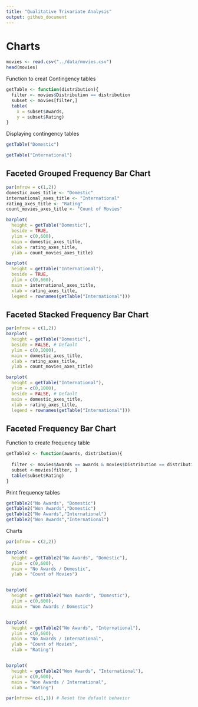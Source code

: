 ```yaml
---
title: "Qualitative Trivariate Analysis"
output: github_document
---
```


# Charts

```r
movies <- read.csv("../data/movies.csv")
head(movies)
```

Function to creat Contingency tables

```r
getTable <- function(distribution){
  filter <- movies$Distribution == distribution
  subset <- movies[filter,]
  table(
    x = subset$Awards,
    y = subset$Rating)
}
```

Displaying contingency tables

```r
getTable("Domestic")
```
```r
getTable("International")
```


## Faceted Grouped Frequency Bar Chart


```r
par(mfrow = c(1,2))
domestic_axes_title <- "Domestic"
international_axes_title <- "International"
rating_axes_title <- "Rating"
count_movies_axes_title <- "Count of Movies"

barplot(
  height = getTable("Domestic"),
  beside = TRUE,
  ylim = c(0,600),
  main = domestic_axes_title,
  xlab = rating_axes_title,
  ylab = count_movies_axes_title)

barplot(
  height = getTable("International"),
  beside = TRUE,
  ylim = c(0,600),
  main = international_axes_title,
  xlab = rating_axes_title,
  legend = rownames(getTable("International")))


```



## Faceted Stacked Frequency Bar Chart

```r
par(mfrow = c(1,2))
barplot(
  height = getTable("Domestic"),
  beside = FALSE, # Default
  ylim = c(0,1000),
  main = domestic_axes_title,
  xlab = rating_axes_title,
  ylab = count_movies_axes_title)

barplot(
  height = getTable("International"),
  ylim = c(0,1000),
  beside = FALSE, # Default
  main = domestic_axes_title,
  xlab = rating_axes_title,
  legend = rownames(getTable("International")))

```


## Faceted Frequency Bar Chart

Function to create frequency table

```r
getTable2 <- function(awards, distribution){
  
  filter <- movies$Awards == awards & movies$Distribution == distribution
  subset <-movies[filter, ]
  table(subset$Rating)
}
```

Print frequency tables

```r
getTable2("No Awards", "Domestic")
getTable2("Won Awards","Domestic")
getTable2("No Awards","International")
getTable2("Won Awards","International")
```

Charts

```r
par(mfrow = c(2,2))

barplot(
  height = getTable2("No Awards", "Domestic"),
  ylim = c(0,600),
  main = "No Awards / Domestic",
  ylab = "Count of Movies")


barplot(
  height = getTable2("Won Awards", "Domestic"),
  ylim = c(0,600),
  main = "Won Awards / Domestic")


barplot(
  height = getTable2("No Awards", "International"),
  ylim = c(0,600),
  main = "No Awards / International",
  ylab = "Count of Movies",
  xlab = "Rating")


barplot(
  height = getTable2("Won Awards", "International"),
  ylim = c(0,600),
  main = "Won Awards / International",
  xlab = "Rating")


```


```r
par(mfrow= c(1,1)) # Reset the default behavior
```



